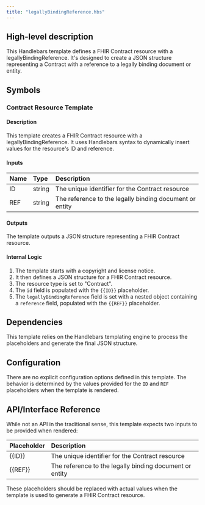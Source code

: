 ```yaml
---
title: "legallyBindingReference.hbs"
---
```


## High-level description
This Handlebars template defines a FHIR Contract resource with a legallyBindingReference. It's designed to create a JSON structure representing a Contract with a reference to a legally binding document or entity.

## Symbols

### Contract Resource Template
#### Description
This template creates a FHIR Contract resource with a legallyBindingReference. It uses Handlebars syntax to dynamically insert values for the resource's ID and reference.

#### Inputs
| Name | Type | Description |
|:-----|:-----|:------------|
| ID   | string | The unique identifier for the Contract resource |
| REF  | string | The reference to the legally binding document or entity |

#### Outputs
The template outputs a JSON structure representing a FHIR Contract resource.

#### Internal Logic
1. The template starts with a copyright and license notice.
2. It then defines a JSON structure for a FHIR Contract resource.
3. The resource type is set to "Contract".
4. The `id` field is populated with the `{{ID}}` placeholder.
5. The `legallyBindingReference` field is set with a nested object containing a `reference` field, populated with the `{{REF}}` placeholder.

## Dependencies
This template relies on the Handlebars templating engine to process the placeholders and generate the final JSON structure.

## Configuration
There are no explicit configuration options defined in this template. The behavior is determined by the values provided for the `ID` and `REF` placeholders when the template is rendered.

## API/Interface Reference
While not an API in the traditional sense, this template expects two inputs to be provided when rendered:

| Placeholder | Description |
|:------------|:------------|
| {{ID}}      | The unique identifier for the Contract resource |
| {{REF}}     | The reference to the legally binding document or entity |

These placeholders should be replaced with actual values when the template is used to generate a FHIR Contract resource.